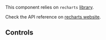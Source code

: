 
<Meta of={RadarStories} />

<Title>Radar example</Title>

This component relies on `recharts` [library](https://recharts.org/en-US).

Check the API reference on [recharts website](https://recharts.org/en-US/api/RadarChart).

<Primary />

## Controls

<Controls />
